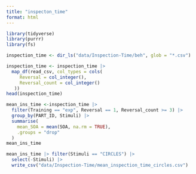 ```yaml
---
title: "inspecton_time"
format: html
---
```


```r
library(tidyverse)
library(purrr)
library(fs)
```

```r
inspection_time <- dir_ls("data/Inspection-Time/beh", glob = "*.csv")

inspection_time <- inspection_time |>
  map_df(read_csv, col_types = cols(
     Reversal = col_integer(),
     Reversal_count = col_integer()
   ))
head(inspection_time)
```

```r
mean_ins_time <-inspection_time |>
  filter(Training == "exp", Reversal == 1, Reversal_count >= 3) |>
  group_by(PART_ID, Stimuli) |>
  summarise(
    mean_SOA = mean(SOA, na.rm = TRUE),
    .groups = "drop"
  ) 
mean_ins_time
```

```r
mean_ins_time |> filter(Stimuli == "CIRCLES") |>
  select(-Stimuli) |>
  write_csv("data/Inspection-Time/mean_inspection_time_circles.csv")
```
